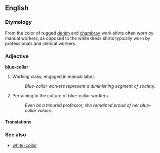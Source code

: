 ==English==

===Etymology===

From the color of rugged [[denim]] and [[chambray]] work shirts often worn by manual workers, as opposed to the white dress shirts typically worn by professionals and clerical workers.

===Adjective===
'''blue-collar'''

# Working class; engaged in manual labor.
#: ''Blue-collar workers represent a diminishing segment of society.''
# Pertaining to the culture of blue-collar workers.
#: ''Even as a tenured professor, she remained proud of her blue-collar values.''

====Translations====

===See also===

* [[white-collar]]